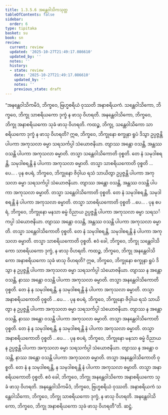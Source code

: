 ```yaml
---
title: 1.3.5.6 အန္တေဝါသိကသုတ္တ
tableOfContents: false
sidebar:
  order: 6
type: tipitaka
basket: su
book: sn
review:
  current: review
  updated: '2025-10-27T21:49:17.086610'
  updated_by: ''
  notes: ''
  history:
  - state: review
    date: '2025-10-27T21:49:17.086610'
    updated_by: ''
    notes: ''
    previous_state: draft
---
```



<ReviewStatus review={frontmatter.review} showDetails={true} />

<HypothesisAnnotation frontmatter={frontmatter} />

<DynamicBreadcrumb />

<Division number="151" book="sn" e="ch" v="18" p="302">

<Paragraph number="834" book="sn">
“အနန္တေဝါသိကမိဒံ, ဘိက္ခဝေ, ဗြဟ္မစရိယံ ဝုဿတိ အနာစရိယကံ. သန္တေဝါသိကော, ဘိက္ခဝေ, ဘိက္ခု သာစရိယကော ဒုက္ခံ န ဖာသု ဝိဟရတိ. အနန္တေဝါသိကော, ဘိက္ခဝေ, ဘိက္ခု အနာစရိယကော သုခံ ဖာသု ဝိဟရတိ. ကထဉ္စ, ဘိက္ခု, သန္တေဝါသိကော သာစရိယကော ဒုက္ခံ န ဖာသု ဝိဟရတိ? ဣဓ, ဘိက္ခဝေ, ဘိက္ခုနော စက္ခုနာ ရူပံ ဒိသွာ ဥပ္ပဇ္ဇန္တိ ပါပကာ အကုသလာ ဓမ္မာ သရသင်္ကပ္ပါ သံယောဇနိယာ. တျာဿ အန္တော ဝသန္တိ, အန္တဿ ဝသန္တိ ပါပကာ အကုသလာ ဓမ္မာတိ. တသ္မာ သန္တေဝါသိကောတိ ဝုစ္စတိ. တေ နံ သမုဒါစရန္တိ, သမုဒါစရန္တိ နံ ပါပကာ အကုသလာ ဓမ္မာတိ. တသ္မာ သာစရိယကောတိ ဝုစ္စတိ …ပေ… .
</Paragraph>

<Paragraph number="835" book="sn">
ပုန စပရံ, ဘိက္ခဝေ, ဘိက္ခုနော ဇိဝှါယ ရသံ သာယိတွာ ဥပ္ပဇ္ဇန္တိ ပါပကာ အကုသလာ ဓမ္မာ သရသင်္ကပ္ပါ သံယောဇနိယာ. တျာဿ အန္တော ဝသန္တိ, အန္တဿ ဝသန္တိ ပါပကာ အကုသလာ ဓမ္မာတိ. တသ္မာ သန္တေဝါသိကောတိ ဝုစ္စတိ. တေ နံ သမုဒါစရန္တိ, သမုဒါစရန္တိ နံ ပါပကာ အကုသလာ ဓမ္မာတိ. တသ္မာ သာစရိယကောတိ ဝုစ္စတိ …ပေ… .
</Paragraph>

<Paragraph number="836" book="sn">
ပုန စပရံ, ဘိက္ခဝေ, ဘိက္ခုနော မနသာ ဓမ္မံ ဝိညာယ ဥပ္ပဇ္ဇန္တိ ပါပကာ အကုသလာ ဓမ္မာ သရသင်္ကပ္ပါ သံယောဇနိယာ. တျာဿ အန္တော ဝသန္တိ, အန္တဿ ဝသန္တိ ပါပကာ အကုသလာ ဓမ္မာတိ. တသ္မာ သန္တေဝါသိကောတိ ဝုစ္စတိ. တေ နံ သမုဒါစရန္တိ, သမုဒါစရန္တိ နံ ပါပကာ အကုသလာ ဓမ္မာတိ. တသ္မာ သာစရိယကောတိ ဝုစ္စတိ. ဧဝံ ခေါ, ဘိက္ခဝေ, ဘိက္ခု သန္တေဝါသိကော သာစရိယကော ဒုက္ခံ, န ဖာသု ဝိဟရတိ.
</Paragraph>

<Paragraph number="837" book="sn">
ကထဉ္စ, ဘိက္ခဝေ, ဘိက္ခု အနန္တေဝါသိကော အနာစရိယကော သုခံ ဖာသု ဝိဟရတိ? ဣဓ, ဘိက္ခဝေ, ဘိက္ခုနော စက္ခုနာ ရူပံ ဒိသွာ န ဥပ္ပဇ္ဇန္တိ ပါပကာ အကုသလာ ဓမ္မာ သရသင်္ကပ္ပါ သံယောဇနိယာ. တျာဿ န အန္တော ဝသန္တိ, နာဿ အန္တော ဝသန္တိ ပါပကာ အကုသလာ ဓမ္မာတိ. တသ္မာ အနန္တေဝါသိကောတိ ဝုစ္စတိ. တေ နံ န သမုဒါစရန္တိ, န သမုဒါစရန္တိ နံ ပါပကာ အကုသလာ ဓမ္မာတိ. တသ္မာ အနာစရိယကောတိ ဝုစ္စတိ …ပေ… .
</Paragraph>

<Paragraph number="838" book="sn">
ပုန စပရံ, ဘိက္ခဝေ, ဘိက္ခုနော ဇိဝှါယ ရသံ သာယိတွာ န ဥပ္ပဇ္ဇန္တိ ပါပကာ အကုသလာ ဓမ္မာ သရသင်္ကပ္ပါ သံယောဇနိယာ. တျာဿ န အန္တော ဝသန္တိ, နာဿ အန္တော ဝသန္တိ ပါပကာ အကုသလာ ဓမ္မာတိ. တသ္မာ အနန္တေဝါသိကောတိ ဝုစ္စတိ. တေ နံ န သမုဒါစရန္တိ, န သမုဒါစရန္တိ နံ ပါပကာ အကုသလာ ဓမ္မာတိ. တသ္မာ အနာစရိယကောတိ ဝုစ္စတိ …ပေ… .
</Paragraph>

<Paragraph number="839" book="sn">
ပုန စပရံ, ဘိက္ခဝေ, ဘိက္ခုနော မနသာ ဓမ္မံ ဝိညာယ န ဥပ္ပဇ္ဇန္တိ ပါပကာ အကုသလာ ဓမ္မာ သရသင်္ကပ္ပါ သံယောဇနိယာ. တျာဿ န အန္တော ဝသန္တိ, နာဿ အန္တော ဝသန္တိ ပါပကာ အကုသလာ ဓမ္မာတိ. တသ္မာ အနန္တေဝါသိကောတိ ဝုစ္စတိ. တေ နံ န သမုဒါစရန္တိ, န သမုဒါစရန္တိ နံ ပါပကာ အကုသလာ ဓမ္မာတိ. တသ္မာ အနာစရိယကောတိ ဝုစ္စတိ. ဧဝံ ခေါ, ဘိက္ခဝေ, ဘိက္ခု အနန္တေဝါသိကော အနာစရိယကော သုခံ ဖာသု ဝိဟရတိ. အနန္တေဝါသိကမိဒံ, ဘိက္ခဝေ, ဗြဟ္မစရိယံ ဝုဿတိ. အနာစရိယကံ သန္တေဝါသိကော, ဘိက္ခဝေ, ဘိက္ခု သာစရိယကော ဒုက္ခံ, န ဖာသု ဝိဟရတိ. အနန္တေဝါသိကော, ဘိက္ခဝေ, ဘိက္ခု အနာစရိယကော သုခံ ဖာသု ဝိဟရတီ”တိ.

</Paragraph>
</Division>

<Paragraph number="840" type="center" book="sn">
ဆဋ္ဌံ.
</Paragraph>